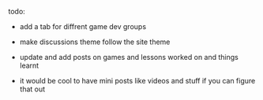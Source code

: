 todo:

- add a tab for diffrent game dev groups
- make discussions theme follow the site theme
- update and add posts on games and lessons worked on and things learnt 

- it would be cool to have mini posts like videos and stuff if you can figure that out